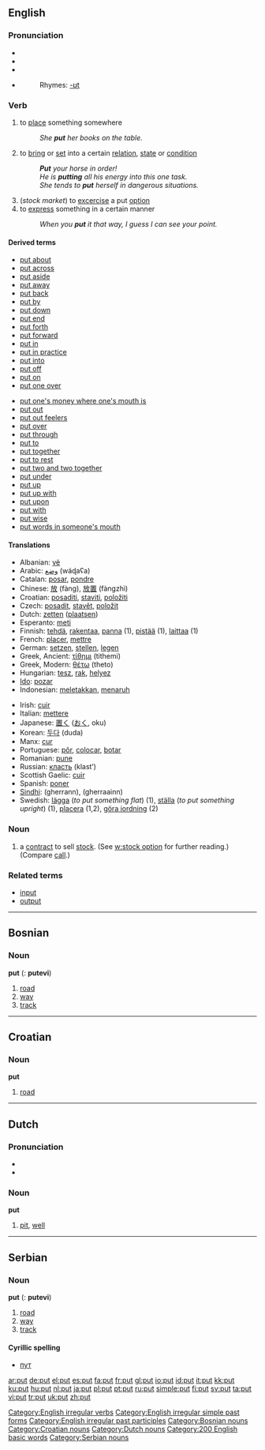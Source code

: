 {{see|puţ}}
{{wikipedia}}
==English==

{{rank|nothing|God|three|164|put|once|new|years}}

===Pronunciation===
*{{AHD|/poo͝t/}}
*{{IPA|/pʊt/}}
*{{SAMPA|/pUt/}}
*{{audio|en-us-put.ogg|Audio (US)}}
*:Rhymes: [[Rhymes:English:-ʊt|-ʊt]]

===Verb===
{{en-verb|puts|putting|put}}
[[Category:English irregular verbs]][[Category:English irregular simple past forms]][[Category:English irregular past participles]]
# to [[place]] something somewhere
#:''She '''put''' her books on the table.''
# to [[bring]] or [[set]] into a certain [[relation]], [[state]] or [[condition]]
#:'''''Put''' your horse in order!''
#:''He is '''putting''' all his energy into this one task.''
#:''She tends to '''put''' herself in dangerous situations.''
# (''stock market'') to [[excercise]] a put [[option]]
# to [[express]] something in a certain manner
#:''When you '''put''' it that way, I guess I can see your point.''

====Derived terms====
{{top}}
*[[put about]]
*[[put across]]
*[[put aside]]
*[[put away]]
*[[put back]]
*[[put by]]
*[[put down]]
*[[put end]]
*[[put forth]]
*[[put forward]]
*[[put in]]
*[[put in practice]]
*[[put into]]
*[[put off]]
*[[put on]]
*[[put one over]]
{{mid}}
*[[put one's money where one's mouth is]]
*[[put out]]
*[[put out feelers]]
*[[put over]]
*[[put through]]
*[[put to]]
*[[put together]]
*[[put to rest]]
*[[put two and two together]]
*[[put under]]
*[[put up]]
*[[put up with]]
*[[put upon]]
*[[put with]]
*[[put wise]]
*[[put words in someone's mouth]]
{{bottom}}

====Translations====
{{top}}
*Albanian: [[vë]]
*Arabic: [[وضع]] (wáɖaʕa)
*Catalan: [[posar]], [[pondre]]
*Chinese: [[放]] (fàng), [[放置]] (fàngzhì)
*Croatian: [[posaditi]], [[staviti]], [[položiti]]
*Czech: [[posadit]], [[stavět]], [[položit]]
*Dutch: [[zetten]] ([[plaatsen]])
*Esperanto: [[meti]]
*Finnish: [[tehdä]], [[rakentaa]], [[panna#Finnish|panna]] (1), [[pistää]] (1), [[laittaa]] (1)
*French: [[placer]], [[mettre]]
*German: [[setzen]], [[stellen]], [[legen]]
*Greek, Ancient:  [[τίθημι]]  (tithemi)
*Greek, Modern:  [[θέτω]]  (theto)
*Hungarian: [[tesz]], [[rak]], [[helyez]]
*[[Ido]]: [[pozar]]
*Indonesian: [[letak|meletakkan]], [[taruh|menaruh]]
{{mid}}
*Irish: [[cuir]]
*Italian: [[mettere]]
*Japanese: [[置く]] ([[おく]], oku)
*Korean: [[두다]] (duda)
*Manx: [[cur#Manx|cur]]
*Portuguese: [[pôr]], [[colocar]], [[botar]]
*Romanian: [[pune]]
*Russian: [[класть]] (klast’)
*Scottish Gaelic: [[cuir]]
*Spanish: [[poner]]
*[[Sindhi]]: {{SDchar|[[گھيڙڻ]]}} (gherrann), {{SDchar|[[گھيڙائِڻ]]}} (gherraainn)
*Swedish: [[lägga]] (''to put something flat'') (1), [[ställa]] (''to put something upright'') (1), [[placera]] (1,2), [[göra iordning]] (2)
{{bottom}}

===Noun===
{{en-noun}}

# a [[contract]] to sell [[stock]]. (See [[w:stock option]] for further reading.) (Compare [[call]].)

===Related terms===
*[[input]]
*[[output]]

----

==Bosnian==

===Noun===
'''put''' {{m}} ({{p}}: '''putevi''')

# [[road]]
# [[way]]
# [[track]]

[[Category:Bosnian nouns]]

----

==Croatian==

===Noun===
'''put'''

# [[road]]

[[Category:Croatian nouns]]

----

==Dutch==

===Pronunciation===
*{{SAMPA|/'/}}
*{{IPA|/'pɵt/}}

===Noun===
'''put'''

# [[pit]], [[well]]

[[Category:Dutch nouns]]

----

==Serbian==

===Noun===
'''put''' {{m}} ({{p}}: '''putevi''')

# [[road]]
# [[way]]
# [[track]]

====Cyrillic spelling====
*[[пут#Serbian|пут]]

[[Category:200 English basic words]]
[[Category:Serbian nouns]]

[[ar:put]]
[[de:put]]
[[el:put]]
[[es:put]]
[[fa:put]]
[[fr:put]]
[[gl:put]]
[[io:put]]
[[id:put]]
[[it:put]]
[[kk:put]]
[[ku:put]]
[[hu:put]]
[[nl:put]]
[[ja:put]]
[[pl:put]]
[[pt:put]]
[[ru:put]]
[[simple:put]]
[[fi:put]]
[[sv:put]]
[[ta:put]]
[[vi:put]]
[[tr:put]]
[[uk:put]]
[[zh:put]]